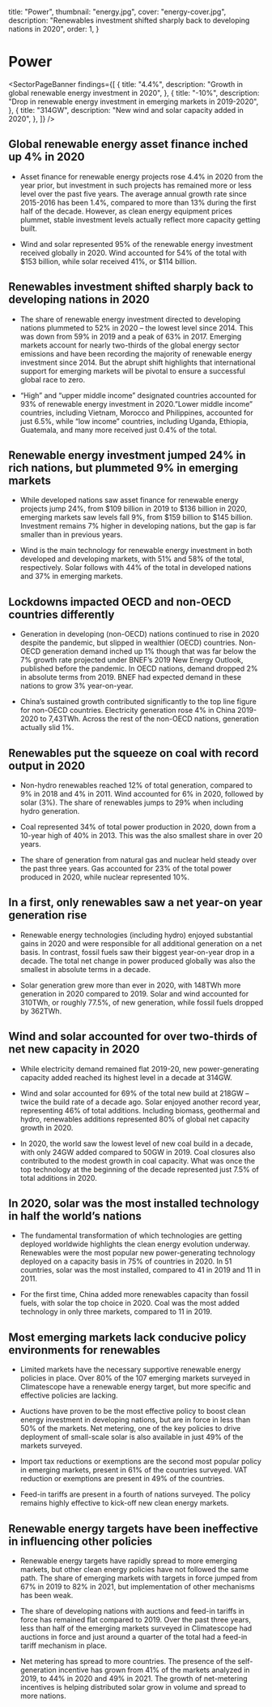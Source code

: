 
  title: "Power",
  thumbnail: "energy.jpg",
  cover: "energy-cover.jpg",
  description: "Renewables investment shifted sharply back to developing nations in 2020",
  order: 1,
}



# Power

<SectorPageBanner
  findings={[
    {
      title: "4.4%",
      description: "Growth in global renewable energy investment in 2020",
    },
    {
      title: "-10%",
      description: "Drop in renewable energy investment in emerging markets in 2019-2020",
    },
    {
      title: "314GW",
      description: "New wind and solar capacity added in 2020",
    },
  ]}
/>

## Global renewable energy asset finance inched up 4% in 2020

* Asset finance for renewable energy projects rose 4.4% in 2020 from the year prior, but investment in such projects has remained more or less level over the past five years. The average annual growth rate since 2015-2016 has been 1.4%, compared to more than 13% during the first half of the decade. However, as clean energy equipment prices plummet, stable investment levels actually reflect more capacity getting built.

* Wind and solar represented 95% of the renewable energy investment received globally in 2020. Wind accounted for 54% of the total with $153 billion, while solar received 41%, or $114 billion.

## Renewables investment shifted sharply back to developing nations in 2020

* The share of renewable energy investment directed to developing nations plummeted to 52% in 2020 – the lowest level since 2014. This was down from 59% in 2019 and a peak of 63% in 2017. Emerging markets account for nearly two-thirds of the global energy sector emissions and have been recording the majority of renewable energy investment since 2014. But the abrupt shift highlights that international support for emerging markets will be pivotal to ensure a successful global race to zero.  

* “High” and “upper middle income” designated countries accounted for 93% of renewable energy investment in 2020.”Lower middle income” countries, including Vietnam, Morocco and Philippines, accounted for just 6.5%, while “low income” countries, including Uganda, Ethiopia, Guatemala, and many more received just 0.4% of the total.

## Renewable energy investment jumped 24% in rich nations, but plummeted 9% in emerging markets

* While developed nations saw asset finance for renewable energy projects jump 24%, from $109 billion in 2019 to $136 billion in 2020, emerging markets saw levels fall 9%, from $159 billion to  $145 billion. Investment remains 7% higher in developing nations, but the gap is far smaller than in previous years.

* Wind is the main technology for renewable energy investment in both developed and developing markets, with 51% and 58% of the total, respectively. Solar follows with 44% of the total in developed nations and 37% in emerging markets.

## Lockdowns impacted OECD and non-OECD countries differently

* Generation in developing (non-OECD) nations continued to rise in 2020 despite the pandemic, but slipped in wealthier (OECD) countries. Non-OECD generation demand inched up 1% though that was far below the 7% growth rate projected under BNEF’s 2019 New Energy Outlook, published before the pandemic. In OECD nations, demand dropped 2% in absolute terms from 2019. BNEF had expected demand in these nations to grow 3% year-on-year.

* China’s sustained growth contributed significantly to the top line figure for non-OECD countries. Electricity generation rose 4% in China 2019-2020 to 7,43TWh. Across the rest of the non-OECD nations, generation actually slid 1%.

## Renewables put the squeeze on coal with record output in 2020

* Non-hydro renewables reached 12% of total generation, compared to 9% in 2018 and 4% in 2011. Wind accounted for 6% in 2020, followed by solar (3%). The share of renewables jumps to 29% when including hydro generation.

* Coal represented 34% of total power production in 2020, down from a 10-year high of 40% in 2013. This was the also smallest share in over 20 years.

* The share of generation from natural gas and nuclear held steady over the past three years. Gas accounted for 23% of the total power produced in 2020, while nuclear represented 10%.

## In a first, only renewables saw a net year-on year generation rise

* Renewable energy technologies (including hydro) enjoyed substantial gains in 2020 and were responsible for all additional generation on a net basis. In contrast, fossil fuels saw their biggest year-on-year drop in a decade. The total net change in power produced globally was also the smallest in absolute terms in a decade.

* Solar generation grew more than ever in 2020, with 148TWh more generation in 2020 compared to 2019. Solar and wind accounted for 310TWh, or roughly 77.5%, of new generation, while fossil fuels dropped by 362TWh.

## Wind and solar accounted for over two-thirds of net new capacity in 2020

* While electricity demand remained flat 2019-20, new power-generating capacity added reached its highest level in a decade at 314GW.

* Wind and solar accounted for 69% of the total new build at 218GW – twice the build rate of a decade ago. Solar enjoyed another record year, representing 46% of total additions. Including biomass, geothermal and hydro, renewables additions represented 80% of global net capacity growth in 2020.

* In 2020, the world saw the lowest level of new coal build in a decade, with only 24GW added compared to 50GW in 2019. Coal closures also contributed to the modest growth in coal capacity. What was once the top technology at the beginning of the decade represented just 7.5% of total additions in 2020.

## In 2020, solar was the most installed technology in half the world’s nations

* The fundamental transformation of which technologies are getting deployed worldwide highlights the clean energy evolution underway. Renewables were the most popular new power-generating technology deployed on a capacity basis in 75% of countries in 2020. In 51 countries, solar was the most installed, compared to 41 in 2019 and 11 in 2011.

* For the first time, China added more renewables capacity than fossil fuels, with solar the top choice in 2020. Coal was the most added technology in only three markets, compared to 11 in 2019.

## Most emerging markets lack conducive policy environments for renewables

* Limited markets have the necessary supportive renewable energy policies in place. Over 80% of the 107 emerging markets surveyed in Climatescope have a renewable energy target, but more specific and effective policies are lacking.

* Auctions have proven to be the most effective policy to boost clean energy investment in developing nations, but are in force in less than 50% of the markets. Net metering, one of the key policies to drive deployment of small-scale solar is also available in just 49% of the markets surveyed.

* Import tax reductions or exemptions are the second most popular policy in emerging markets, present in 61% of the countries surveyed. VAT reduction or exemptions are present in 49% of the countries.

* Feed-in tariffs are present in a fourth of nations surveyed. The policy remains highly effective to kick-off new clean energy markets.

## Renewable energy targets have been ineffective in influencing other policies

* Renewable energy targets have rapidly spread to more emerging markets, but other clean energy policies have not followed the same path. The share of emerging markets with targets in force jumped from 67% in 2019 to 82% in 2021, but implementation of other mechanisms has been weak.

* The share of developing nations with auctions and feed-in tariffs in force has remained flat compared to 2019. Over the past three years, less than half of the emerging markets surveyed in Climatescope had auctions in force and just around a quarter of the total had a feed-in tariff mechanism in place.

* Net metering has spread to more countries. The presence of the self-generation incentive has grown from 41% of the markets analyzed in 2019, to 44% in 2020 and 49% in 2021. The growth of net-metering incentives is helping distributed solar grow in volume and spread to more nations.
